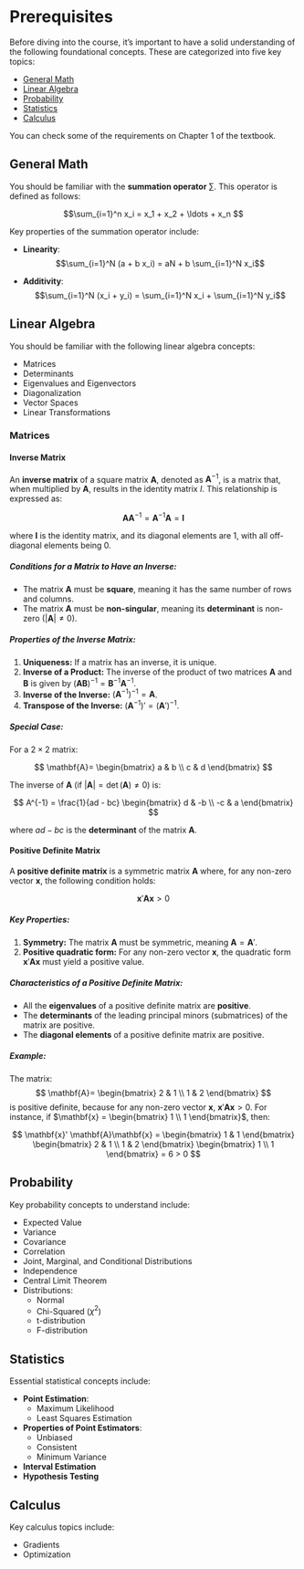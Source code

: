 \newcommand{\bx}{\mathbf{x}}
\newcommand{\bX}{\mathbf{X}}
\newcommand{\bW}{\mathbf{W}}
\newcommand{\bA}{\mathbf{A}}
\newcommand{\bB}{\mathbf{B}}
\newcommand{\bI}{\mathbf{I}}
\newcommand{\bH}{\mathbf{H}}
\newcommand{\by}{\mathbf{y}}
\newcommand{\be}{\mathbf{e}}
\newcommand{\bgb}{\boldsymbol{\beta}}
\newcommand{\bzero}{\mathbf{0}}
\newcommand{\hy}{\hat{y}}
\newcommand{\he}{\hat{e}}
\newcommand{\hgb}{\hat{\beta}}
\newcommand{\hby}{\hat{\mathbf{y}}}
\newcommand{\hbe}{\hat{\mathbf{e}}}
\newcommand{\sumin}{\sum_{i=1}^n}
\newcommand{\sumjn}{\sum_{j=1}^n}

# Prerequisites

Before diving into the course, it’s important to have a solid understanding of the following foundational concepts. These are categorized into five key topics:

* [General Math](#general-math)
* [Linear Algebra](#linear-algebra)
* [Probability](#probability)
* [Statistics](#statistics)
* [Calculus](#calculus)

You can check some of the requirements on Chapter 1 of the textbook.

## General Math

You should be familiar with the **summation operator** $\sum$. This operator is defined as follows:

$$\sum_{i=1}^n x_i = x_1 + x_2 + \ldots + x_n $$

Key properties of the summation operator include:

* **Linearity**:
  $$\sum_{i=1}^N (a + b x_i) = aN + b \sum_{i=1}^N x_i$$

* **Additivity**:
  $$\sum_{i=1}^N (x_i + y_i) = \sum_{i=1}^N x_i + \sum_{i=1}^N y_i$$

## Linear Algebra

You should be familiar with the following linear algebra concepts:

* Matrices
* Determinants
* Eigenvalues and Eigenvectors
* Diagonalization
* Vector Spaces
* Linear Transformations

### Matrices

#### Inverse Matrix

An **inverse matrix** of a square matrix $\bA$, denoted as $\bA^{-1}$, is a matrix that, when multiplied by $\bA$, results in the identity matrix $I$. This relationship is expressed as:

$$
\bA \bA^{-1} = \bA^{-1} \bA = \bI
$$

where $\bI$ is the identity matrix, and its diagonal elements are 1, with all off-diagonal elements being 0.

##### Conditions for a Matrix to Have an Inverse:
- The matrix $\bA$ must be **square**, meaning it has the same number of rows and columns.
- The matrix $\bA$ must be **non-singular**, meaning its **determinant** is non-zero ($|\bA| \neq 0$).

##### Properties of the Inverse Matrix:
1. **Uniqueness:** If a matrix has an inverse, it is unique.
2. **Inverse of a Product:** The inverse of the product of two matrices $\bA$ and $\bB$ is given by $(\bA\bB)^{-1} = \bB^{-1} \bA^{-1}$.
3. **Inverse of the Inverse:** $(\bA^{-1})^{-1} = \bA$.
4. **Transpose of the Inverse:** $(\bA^{-1})' = (\bA')^{-1}$.

##### Special Case:

For a $2 \times 2$ matrix:

$$
\bA = \begin{bmatrix} a & b \\ c & d \end{bmatrix}
$$

The inverse of $\bA$ (if $|\bA|=\det(\bA) \neq 0$) is:

$$
A^{-1} = \frac{1}{ad - bc} \begin{bmatrix} d & -b \\ -c & a \end{bmatrix}
$$

where $ad - bc$ is the **determinant** of the matrix $\bA$.

#### Positive Definite Matrix

A **positive definite matrix** is a symmetric matrix $\bA$ where, for any non-zero vector $\mathbf{x}$, the following condition holds:

$$
\mathbf{x}' \bA \mathbf{x} > 0
$$

##### Key Properties:
1. **Symmetry:** The matrix $\bA$ must be symmetric, meaning $\bA = \bA'$.
2. **Positive quadratic form:** For any non-zero vector $\mathbf{x}$, the quadratic form $\mathbf{x}' \bA \mathbf{x}$ must yield a positive value.

##### Characteristics of a Positive Definite Matrix:
- All the **eigenvalues** of a positive definite matrix are **positive**.
- The **determinants** of the leading principal minors (submatrices) of the matrix are positive.
- The **diagonal elements** of a positive definite matrix are positive.

##### Example:

The matrix:
$$
\bA = \begin{bmatrix} 2 & 1 \\ 1 & 2 \end{bmatrix}
$$
is positive definite, because for any non-zero vector $\mathbf{x}$, $\mathbf{x}' \bA \mathbf{x} > 0$. For instance, if $\mathbf{x} = \begin{bmatrix} 1 \\ 1 \end{bmatrix}$, then:

$$
\mathbf{x}' \bA \mathbf{x} = \begin{bmatrix} 1 & 1 \end{bmatrix} \begin{bmatrix} 2 & 1 \\ 1 & 2 \end{bmatrix} \begin{bmatrix} 1 \\ 1 \end{bmatrix} = 6 > 0
$$

## Probability

Key probability concepts to understand include:

* Expected Value
* Variance
* Covariance
* Correlation
* Joint, Marginal, and Conditional Distributions
* Independence
* Central Limit Theorem
* Distributions:
  * Normal
  * Chi-Squared ($\chi^2$)
  * t-distribution
  * F-distribution

## Statistics

Essential statistical concepts include:

* **Point Estimation**:
  * Maximum Likelihood
  * Least Squares Estimation

* **Properties of Point Estimators**:
  * Unbiased
  * Consistent
  * Minimum Variance

* **Interval Estimation**
* **Hypothesis Testing**

## Calculus

Key calculus topics include:

* Gradients
* Optimization